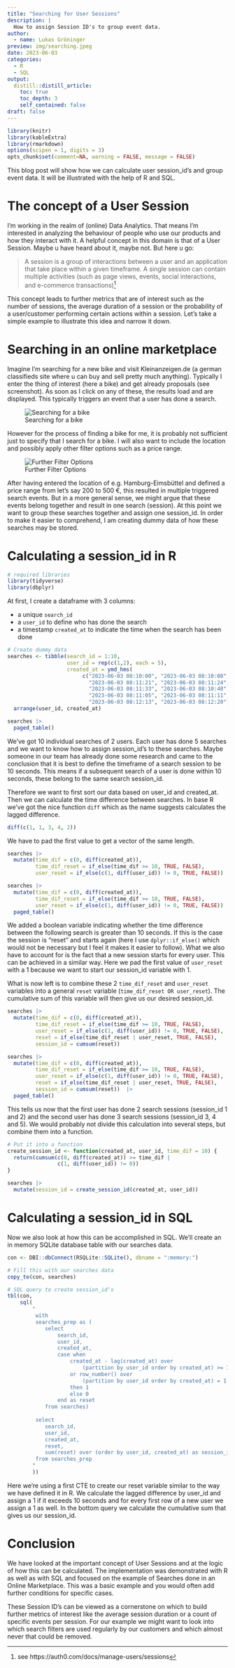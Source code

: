 ```yaml
---
title: "Searching for User Sessions"
description: |
  How to assign Session ID's to group event data. 
author:
  - name: Lukas Gröninger
preview: img/searching.jpeg
date: 2023-06-03
categories:
  - R
  - SQL
output:
  distill::distill_article:
    toc: true
    toc_depth: 3
    self_contained: false
draft: false
---
```


```r
library(knitr)
library(kableExtra)
library(rmarkdown)
options(scipen = 1, digits = 3)
opts_chunk$set(comment=NA, warning = FALSE, message = FALSE)

```

This blog post will show how we can calculate user session_id's and group event data.
It will be illustrated with the help of R and SQL.


# The concept of a User Session

I'm working in the realm of (online) Data Analytics. That means I'm interested in analyzing
the behaviour of people who use our products and how they interact with it.
A helpful concept in this domain is that of a User Session.
Maybe u have heard about it, maybe not. But here u go:

> A session is a group of interactions between a user and an application that take place within a given timeframe. A single session can contain multiple activities (such as page views, events, social interactions, and e-commerce transactions)^[see https://auth0.com/docs/manage-users/sessions]

This concept leads to further metrics that are of interest such as the number of sessions, the average 
duration of a session or the probability of a user/customer performing certain actions within a session.
Let's take a simple example to illustrate this idea and narrow it down. 

# Searching in an online marketplace

Imagine I'm searching for a new bike and visit Kleinanzeigen.de 
(a german classifieds site where u can buy and sell pretty much anything). 
Typically I enter the thing of interest (here a bike) and get already proposals (see screenshot).
As soon as I click on any of these, the results load and are
displayed. This typically triggers an event that a user has done a search.

![Searching for a bike](img/first_search.png)

However for the process of finding a bike for me, it is probably not sufficient 
just to specify that I search for a bike. 
I will also want to include the location and possibly apply other filter options such as a price range.

![Further Filter Options](img/further_filter_options.png)

After having entered the location of e.g. Hamburg-Eimsbüttel and defined a price range from
let's say 200 to 500 €, 
this resulted in multiple triggered search events.
But in a more general sense, we might argue that these events belong together and result 
in one search (session).
At this point we want to group these searches together and assign one session_id.
In order to make it easier to comprehend, I am creating dummy data of how
these searches may be stored.

# Calculating a session_id in R

```r
# required libraries
library(tidyverse)
library(dbplyr)
```

At first, I create a dataframe with 3 columns:

- a unique `search_id`
- a `user_id` to define who has done the search 
- a timestamp `created_at` to indicate the time when the search has been done


```r
# Create dummy data
searches <- tibble(search_id = 1:10, 
                   user_id = rep(c(1,2), each = 5), 
                   created_at = ymd_hms(
                        c("2023-06-03 08:10:00", "2023-06-03 08:10:08",
                          "2023-06-03 08:11:21", "2023-06-03 08:11:24",
                          "2023-06-03 08:11:33", "2023-06-03 08:10:48",
                          "2023-06-03 08:11:05", "2023-06-03 08:11:11",
                          "2023-06-03 08:12:13", "2023-06-03 08:12:20"))) |> 
  arrange(user_id, created_at)

```


```r
searches |> 
  paged_table()
```

We've got 10 individual searches of 2 users. Each user has done 5 searches and
we want to know how to assign session_id's to these searches.
Maybe someone in our team has already done some research and came to the conclusion that it is
best to define the timeframe of a search session to be 10 seconds. 
This means if a subsequent search of a user is done within 10 seconds, these
belong to the same search session_id.

Therefore we want to first sort our data based on user_id and created_at.
Then we can calculate the time difference between searches.
In base R we've got the nice function `diff` which as the name suggests calculates the 
lagged difference.

```r
diff(c(1, 1, 3, 4, 2))
```

We have to pad the first value to get a vector of the same length.

```r
searches |> 
  mutate(time_dif = c(0, diff(created_at)),
         time_dif_reset = if_else(time_dif >= 10, TRUE, FALSE),
         user_reset = if_else(c(1, diff(user_id)) != 0, TRUE, FALSE))
```


```r
searches |> 
  mutate(time_dif = c(0, diff(created_at)),
         time_dif_reset = if_else(time_dif >= 10, TRUE, FALSE),
         user_reset = if_else(c(1, diff(user_id)) != 0, TRUE, FALSE)) |> 
  paged_table()
```

We added a boolean variable indicating whether the time difference between the
following search is greater than 10 seconds. If this is the case the session is
"reset" and starts again (here I use `dplyr::if_else()` which would not be necessary
but I feel it makes it easier to follow).
What we also have to account for is the fact that a new session starts for every
user. This can be achieved in a similar way.
Here we pad the first value of `user_reset` with a 1 because we want to start our session_id variable with 1.

What is now left is to combine these 2 `time_dif_reset` and `user_reset` variables
into a general `reset` variable (`time_dif_reset OR user_reset`). The cumulative sum of this variable will then give us our
desired session_id.


```r
searches |> 
  mutate(time_dif = c(0, diff(created_at)),
         time_dif_reset = if_else(time_dif >= 10, TRUE, FALSE),
         user_reset = if_else(c(1, diff(user_id)) != 0, TRUE, FALSE),
         reset = if_else(time_dif_reset | user_reset, TRUE, FALSE),
         session_id = cumsum(reset)) 
```


```r
searches |> 
  mutate(time_dif = c(0, diff(created_at)),
         time_dif_reset = if_else(time_dif >= 10, TRUE, FALSE),
         user_reset = if_else(c(1, diff(user_id)) != 0, TRUE, FALSE),
         reset = if_else(time_dif_reset | user_reset, TRUE, FALSE),
         session_id = cumsum(reset))  |> 
  paged_table()
```

This tells us now that the first user has done 2 search sessions (session_id 1 and 2)
and the second user has done 3 search sessions (session_id 3, 4 and 5).
We would probably not divide this calculation into several steps, but 
combine them into a function.


```r
# Put it into a function
create_session_id <- function(created_at, user_id, time_dif = 10) {
  return(cumsum(c(0, diff(created_at)) >= time_dif | 
                c(1, diff(user_id)) != 0))
}

searches |> 
  mutate(session_id = create_session_id(created_at, user_id))

```

# Calculating a session_id in SQL

Now we also look at how this can be accomplished in SQL. We'll 
create an in memory SQLite database table with our searches data.

```r
con <- DBI::dbConnect(RSQLite::SQLite(), dbname = ":memory:")

# Fill this with our searches data
copy_to(con, searches)

# SQL query to create session_id's
tbl(con, 
    sql(
        "
         with 
         searches_prep as (
            select 
                search_id,
                user_id,
                created_at,
                case when 
                    created_at - lag(created_at) over 
                        (partition by user_id order by created_at) >= 10 
                    or row_number() over 
                        (partition by user_id order by created_at) = 1
                    then 1 
                    else 0 
                end as reset
            from searches) 
         
         select 
            search_id,
            user_id,
            created_at,
            reset,
            sum(reset) over (order by user_id, created_at) as session_id
         from searches_prep
        "
        )) 
```

Here we're using a first CTE to create our reset variable similar to the way we have
defined it in R. We calculate the lagged difference by user_id and assign a 1 if 
it exceeds 10 seconds and for every first row of
a new user we assign a 1 as well.
In the bottom query we calculate the cumulative sum that gives us our session_id.

# Conclusion

We have looked at the important concept of User Sessions and at the logic of
how this can be calculated. The implementation was demonstrated with R as well
as with SQL and focused on the example of Searches done in an Online Marketplace.
This was a basic example and you would often add further conditions for specific cases.

These Session ID's can be viewed as a cornerstone on which to build 
further metrics of interest like the average session duration or a count of
specific events per session. For our example we might want to look into which search
filters are used regularly by our customers and which almost never that could be removed.







